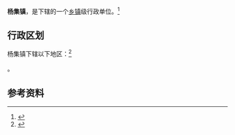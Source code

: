 {{中国乡级行政区|37/13/22/105/000}}

'''杨集镇'''，是{{PRC admin/fullname|37/13/22/105/000|3}}下辖的一个[[乡镇|乡镇]]级行政单位。<ref>{{PRC admin/ref sgc|{{PRC admin/parent|37/13/22/105/000}}}}</ref>

== 行政区划 ==

杨集镇下辖以下地区：<ref>{{PRC admin/ref sgc|37/13/22/105/000}}</ref>

{{PRC admin/children|37/13/22/105/000}}。

== 参考资料 ==

{{reflist}}

{{行政区划小作品}}
{{PRC admin/navcat|37/13/22/105/000}}